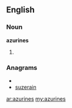 ==English==

===Noun===
'''azurines'''

# {{plural of|[[azurine]]}}

===Anagrams===
* {{alphagram|aeinrsuz}}
* [[suzerain#English|suzerain]]

[[ar:azurines]]
[[my:azurines]]